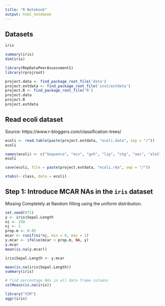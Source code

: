 ```yaml
---
title: "R Notebook"
output: html_notebook
---
```


## Datasets

```r
iris
```

```r
summary(iris)
dim(iris)
```

```r
library(RepDataPeerAssessment1)
library(rprojroot)

project.data <- find_package_root_file('data')
project.extdata <- find_package_root_file('inst/extdata')
project.R <- find_package_root_file('R')
project.data
project.R
project.extdata
```

## Read ecoli dataset
Source: https://www.r-bloggers.com/classification-trees/


```r
ecoli <- read.table(paste(project.extdata, "ecoli.data", sep = "/"))
ecoli
```

```r
names(ecoli) <- c("Sequence", "mcv", "gvh", "lip", "chg", "aac", "alm1", "alm2", "class")
ecoli
```

```r
save(ecoli, file = paste(project.extdata, "ecoli.rda", sep = "/"))
```

```r
xtabs(~ class, data = ecoli)
```

## Step 1: Introduce MCAR NAs in the `iris` dataset
Missing Completely at Random filling using the uniform distribution.

```r
set.seed(971)
y <- iris$Sepal.Length
ni <- 150
nj <- 1
prop.m <- 0.05
mcar <- runif(ni*nj, min = 0, max = 1)
y.mcar <- ifelse(mcar < prop.m, NA, y)
y.mcar
mean(is.na(y.mcar))
```

```r
iris$Sepal.Length <- y.mcar
```

```r
mean(is.na(iris$Sepal.Length))
summary(iris)
```

```r
# find percentage NAs in all data frame columns
colMeans(is.na(iris))
```

```r
library("VIM")
aggr(iris)
```

